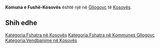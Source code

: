 {{Fshat në 
 | Emri                = Komuna e Fushë-Kosovës
 | EmriAlt                = 
 | NAME_SHORT_FORM=      
 | NAME_GENERIC=      
 | NAME_SORT_NAME_RO=      KOMUNAEFUSHEKOSOVES
 | FULL_NAME_RO = Komuna e Fushë-Kosovës
 | FULL_NAME_ND_RO=Komuna e Fushe-Kosoves
 | SORT_NAME_RG=FUSHEKOSOVES KOMUNAE
 | FULL_NAME_RG=Fushë-Kosovës, Komuna e
 | FULL_NAME_ND_RG=Fushe-Kosoves, Komuna e
 | SRP_NAME_SHORT_FORM=      
 | SRP_NAME_GENERIC=      
 | SRP_NAME_SORT_NAME_RO=      
 | SRP_FULL_NAME_RO = 
 | SRP_FULL_NAME_ND_RO=
 | SRP_SORT_NAME_RG=
 | SRP_FULL_NAME_RG=
 | SRP_FULL_NAME_ND_RG=
 | Emri (Rasa dhanore) = 
 | Figura              = 
 | Shteti              = Kosovo
 | Komuna              = Gllogovc
 | Kodi postar         = 
 | Sipërfaqja          = 

 | Popullsia           = 

 | Regj. i popullsisë  = 
 | Dend. e popullsisë  = 
 | Faqja zyrtare       = 
 <!--- Koordinatat ----> 
 | Gjerësia            = 42.620833
 | Gjatësia            = 21.039722
 | Lartësia            = 
}}
'''Komuna e Fushë-Kosovës''' është një [[]] në [[Gllogovc]] të [[Kosovës]].

<!-- == Gjeografia == -->
<!-- == Historia == -->
<!-- == Demografia == -->
== Shih edhe ==
{{Komuna Gllogovc}}
{{Kosovo-Administrata-Cung}}

[[Kategoria:Fshatra në Kosovës]]
[[Kategoria:Fshatra në Kommunes Gllogovc]]
[[Kategoria:Vendbanime në Kosovës]]